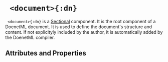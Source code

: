 


# ` <document>{:dn}`

` <document>{:dn}` is a [Sectional](../document_structure/essentialConcepts#component-types) 
component. It is the root component of a DoenetML document. It is used to define the document's 
structure and content. If not explicityly included by the author, 
it is automatically added by the DoenetML compiler.


## Attributes and Properties 
 <AttrDisplay name='document'/> 
 <PropDisplay name='document'/>



